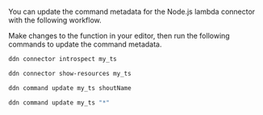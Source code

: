 You can update the command metadata for the Node.js lambda connector with the following workflow.

Make changes to the function in your editor, then run the following commands to update the command metadata.

```bash title="Use the DDN CLI to introspect your connector:"
ddn connector introspect my_ts
```

```sh title="Show the resources discovered from your connector:"
ddn connector show-resources my_ts
```

```sh title="Then, update your command:"
ddn command update my_ts shoutName
```

```sh title="Or, update all commands:"
ddn command update my_ts "*"
```
